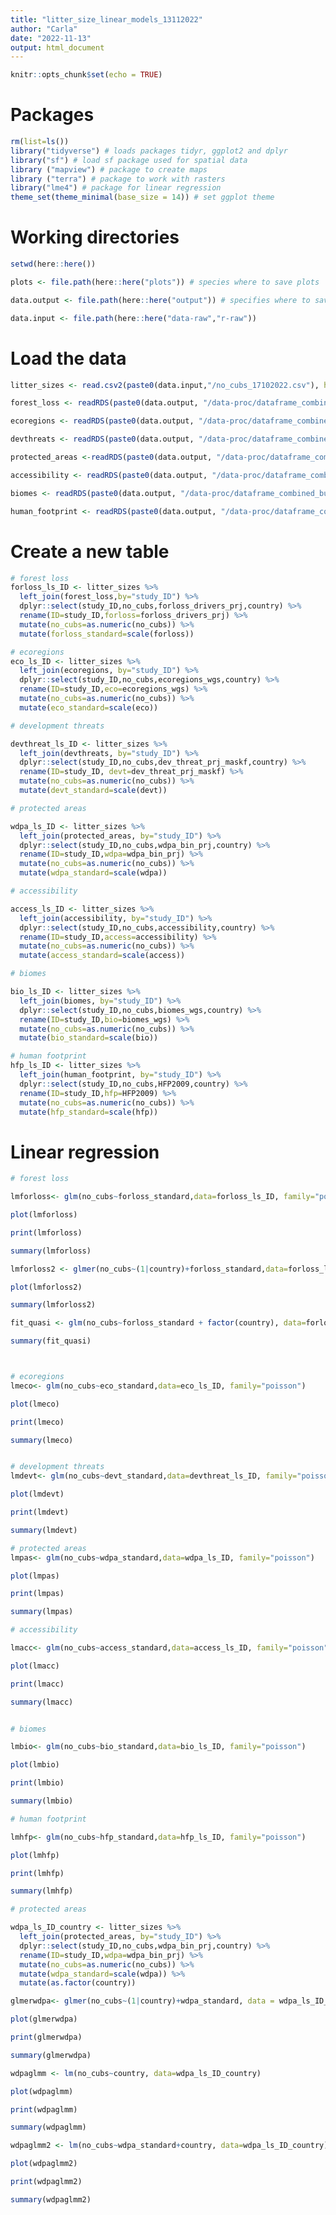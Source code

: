 ```yaml
---
title: "litter_size_linear_models_13112022"
author: "Carla"
date: "2022-11-13"
output: html_document
---
```


```r
knitr::opts_chunk$set(echo = TRUE)
```

# Packages 

```r
rm(list=ls())
library("tidyverse") # loads packages tidyr, ggplot2 and dplyr
library("sf") # load sf package used for spatial data
library ("mapview") # package to create maps
library ("terra") # package to work with rasters
library("lme4") # package for linear regression
theme_set(theme_minimal(base_size = 14)) # set ggplot theme 
```

# Working directories 
``` r

setwd(here::here())

plots <- file.path(here::here("plots")) # species where to save plots

data.output <- file.path(here::here("output")) # specifies where to save outputs

data.input <- file.path(here::here("data-raw","r-raw")) 

```

# Load the data

``` r

litter_sizes <- read.csv2(paste0(data.input,"/no_cubs_17102022.csv"), header=TRUE, sep=";", dec = ".")

forest_loss <- readRDS(paste0(data.output, "/data-proc/dataframe_combined_buffer_forloss2022-11-11.rds"))

ecoregions <- readRDS(paste0(data.output, "/data-proc/dataframe_combined_buffer_eco2022-11-10.rds"))

devthreats <- readRDS(paste0(data.output, "/data-proc/dataframe_combined_buffer_dev_threat2022-11-10.rds"))

protected_areas <-readRDS(paste0(data.output, "/data-proc/dataframe_combined_buffer_wdpa2022-11-10.rds"))

accessibility <- readRDS(paste0(data.output, "/data-proc/dataframe_combined_buffer_access2022-11-10.rds"))

biomes <- readRDS(paste0(data.output, "/data-proc/dataframe_combined_buffer_biomes2022-11-13.rds"))

human_footprint <- readRDS(paste0(data.output, "/data-proc/dataframe_combined_buffer_hfp2022-11-11.rds"))

```

# Create a new table

``` r

# forest loss
forloss_ls_ID <- litter_sizes %>%
  left_join(forest_loss,by="study_ID") %>%
  dplyr::select(study_ID,no_cubs,forloss_drivers_prj,country) %>%
  rename(ID=study_ID,forloss=forloss_drivers_prj) %>%
  mutate(no_cubs=as.numeric(no_cubs)) %>%
  mutate(forloss_standard=scale(forloss))

# ecoregions
eco_ls_ID <- litter_sizes %>%
  left_join(ecoregions, by="study_ID") %>%
  dplyr::select(study_ID,no_cubs,ecoregions_wgs,country) %>%
  rename(ID=study_ID,eco=ecoregions_wgs) %>%
  mutate(no_cubs=as.numeric(no_cubs)) %>%
  mutate(eco_standard=scale(eco))

# development threats

devthreat_ls_ID <- litter_sizes %>%
  left_join(devthreats, by="study_ID") %>%
  dplyr::select(study_ID,no_cubs,dev_threat_prj_maskf,country) %>%
  rename(ID=study_ID, devt=dev_threat_prj_maskf) %>%
  mutate(no_cubs=as.numeric(no_cubs)) %>%
  mutate(devt_standard=scale(devt))

# protected areas 

wdpa_ls_ID <- litter_sizes %>%
  left_join(protected_areas, by="study_ID") %>%
  dplyr::select(study_ID,no_cubs,wdpa_bin_prj,country) %>%
  rename(ID=study_ID,wdpa=wdpa_bin_prj) %>%
  mutate(no_cubs=as.numeric(no_cubs)) %>%
  mutate(wdpa_standard=scale(wdpa))

# accessibility 

access_ls_ID <- litter_sizes %>%
  left_join(accessibility, by="study_ID") %>%
  dplyr::select(study_ID,no_cubs,accessibility,country) %>%
  rename(ID=study_ID,access=accessibility) %>%
  mutate(no_cubs=as.numeric(no_cubs)) %>%
  mutate(access_standard=scale(access))

# biomes

bio_ls_ID <- litter_sizes %>%
  left_join(biomes, by="study_ID") %>%
  dplyr::select(study_ID,no_cubs,biomes_wgs,country) %>%
  rename(ID=study_ID,bio=biomes_wgs) %>%
  mutate(no_cubs=as.numeric(no_cubs)) %>%
  mutate(bio_standard=scale(bio))

# human footprint
hfp_ls_ID <- litter_sizes %>%
  left_join(human_footprint, by="study_ID") %>%
  dplyr::select(study_ID,no_cubs,HFP2009,country) %>%
  rename(ID=study_ID,hfp=HFP2009) %>%
  mutate(no_cubs=as.numeric(no_cubs)) %>%
  mutate(hfp_standard=scale(hfp))

```
# Linear regression

``` r
# forest loss

lmforloss<- glm(no_cubs~forloss_standard,data=forloss_ls_ID, family="poisson")

plot(lmforloss)

print(lmforloss)

summary(lmforloss)

lmforloss2 <- glmer(no_cubs~(1|country)+forloss_standard,data=forloss_ls_ID, family="poisson")

plot(lmforloss2)

summary(lmforloss2)

fit_quasi <- glm(no_cubs~forloss_standard + factor(country), data=forloss_ls_ID, family="quasipoisson")

summary(fit_quasi)



# ecoregions
lmeco<- glm(no_cubs~eco_standard,data=eco_ls_ID, family="poisson")

plot(lmeco)

print(lmeco)

summary(lmeco)


# development threats
lmdevt<- glm(no_cubs~devt_standard,data=devthreat_ls_ID, family="poisson")

plot(lmdevt)

print(lmdevt)

summary(lmdevt)

# protected areas
lmpas<- glm(no_cubs~wdpa_standard,data=wdpa_ls_ID, family="poisson")

plot(lmpas)

print(lmpas)

summary(lmpas)

# accessibility

lmacc<- glm(no_cubs~access_standard,data=access_ls_ID, family="poisson")

plot(lmacc)

print(lmacc)

summary(lmacc)


# biomes

lmbio<- glm(no_cubs~bio_standard,data=bio_ls_ID, family="poisson")

plot(lmbio)

print(lmbio)

summary(lmbio)

# human footprint 

lmhfp<- glm(no_cubs~hfp_standard,data=hfp_ls_ID, family="poisson")

plot(lmhfp)

print(lmhfp)

summary(lmhfp)


```

```` r

# protected areas 

wdpa_ls_ID_country <- litter_sizes %>%
  left_join(protected_areas, by="study_ID") %>%
  dplyr::select(study_ID,no_cubs,wdpa_bin_prj,country) %>%
  rename(ID=study_ID,wdpa=wdpa_bin_prj) %>%
  mutate(no_cubs=as.numeric(no_cubs)) %>%
  mutate(wdpa_standard=scale(wdpa)) %>%
  mutate(as.factor(country))

glmerwdpa<- glmer(no_cubs~(1|country)+wdpa_standard, data = wdpa_ls_ID_country)

plot(glmerwdpa)

print(glmerwdpa)

summary(glmerwdpa)

wdpaglmm <- lm(no_cubs~country, data=wdpa_ls_ID_country)

plot(wdpaglmm)

print(wdpaglmm)

summary(wdpaglmm)

wdpaglmm2 <- lm(no_cubs~wdpa_standard+country, data=wdpa_ls_ID_country)

plot(wdpaglmm2)

print(wdpaglmm2)

summary(wdpaglmm2)
````
